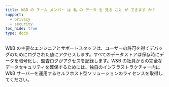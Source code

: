 ```yaml
---
title: W&B の チーム メンバー は 私 の データ を 見る こと が できます か？
support:
  - privacy
  - security
toc_hide: true
type: docs
---
```

W&B の主要なエンジニアとサポートスタッフは、ユーザーの許可を得てデバッグのためにログされた値にアクセスします。すべてのデータストアは保存時にデータを暗号化し、監査ログがアクセスを記録します。W&B の社員からの完全なデータセキュリティを確保するためには、独自のインフラストラクチャー内に W&B サーバーを運用するセルフホスト型ソリューションのライセンスを取得してください。